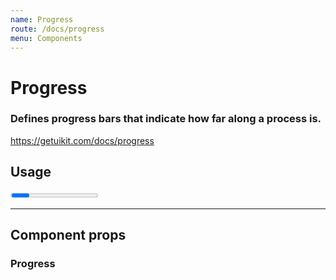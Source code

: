 ```yaml
---
name: Progress
route: /docs/progress
menu: Components
---
```



# Progress
### Defines progress bars that indicate how far along a process is.
https://getuikit.com/docs/progress

## Usage
<Playground>
  <Progress />
  <Progress value={25} />
  <Progress value={50} />
  <Progress value={75} />
  <Progress value={100} />
</Playground>

---

## Component props
### Progress
<PropsTable of={Progress} />
